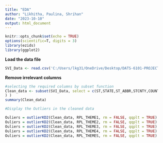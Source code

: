 ```yaml
---
title: "EDA"
author: "Likhitha, Paulina, Shrihan"
date: "2023-10-10"
output: html_document
---
```



```r
knitr::opts_chunk$set(echo = TRUE)
options(scientific=T, digits = 3) 
library(ezids)
library(ggplot2)
```



**Load the data file**

```r

SVI_Data <- read.csv('C:/Users/lkg31/OneDrive/Desktop/DATS-6101-PROJECT/SVI_2020_US.csv')

```

**Remove irrelevant columns**

```r
#selecting the required columns by subset function
Clean_data <- subset(SVI_Data, select = c(ST,STATE,ST_ABBR,STCNTY,COUNTY,FIPS,LOCATION,AREA_SQMI,EPL_POV150,	EPL_UNEMP,	EPL_HBURD,	EPL_NOHSDP,	EPL_UNINSUR,	SPL_THEME1,	RPL_THEME1,	EPL_AGE65,	EPL_AGE17,	EPL_DISABL,	EPL_SNGPNT,	EPL_LIMENG,	SPL_THEME2,	RPL_THEME2,	EPL_MINRTY,	SPL_THEME3,	RPL_THEME3,	EPL_MUNIT,	EPL_MOBILE,	EPL_CROWD,	EPL_NOVEH,	EPL_GROUPQ,	SPL_THEME4,	RPL_THEME4,	SPL_THEMES,	RPL_THEMES
) )
summary(Clean_data)
```

```r
#Display the Outliers in the cleaned data

Ouliers = outlierKD2(Clean_data, RPL_THEME1, rm = FALSE, qqplt = TRUE)
Ouliers = outlierKD2(Clean_data, RPL_THEME2, rm = FALSE, qqplt = TRUE)
Ouliers = outlierKD2(Clean_data, RPL_THEME3, rm = FALSE, qqplt = TRUE)
Ouliers = outlierKD2(Clean_data, RPL_THEME4, rm = FALSE, qqplt = TRUE)
Ouliers = outlierKD2(Clean_data, RPL_THEMES, rm = FALSE, qqplt = TRUE)

```

